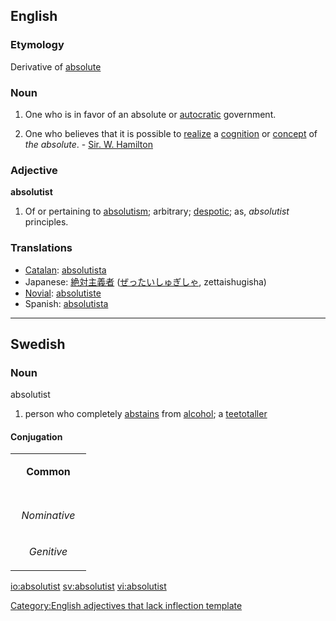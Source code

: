 {{wikipedia}}
==English==

===Etymology===
Derivative of [[absolute]]

===Noun===
{{en-noun}}
# One who is in favor of an absolute or [[autocratic]] government.
# {{metaphysics}} One who believes that it is possible to [[realize]] a [[cognition]] or [[concept]] of ''the absolute''. - [[Sir. W. Hamilton]]

===Adjective===
'''absolutist'''[[Category:English adjectives that lack inflection template]]

# Of or pertaining to [[absolutism]]; arbitrary; [[despotic]]; as, ''absolutist'' principles.

===Translations===
{{rfc-level|Translations at L3+ (AutoFormat would have corrected level of Translations)}}
*[[Catalan]]: [[absolutista]] {{m}} {{f}}
*Japanese: [[絶対主義者]] ([[ぜったいしゅぎしゃ]], zettaishugisha)
*[[Novial]]: [[absolutiste]]
*Spanish: [[absolutista]] {{m}} {{f}}

----

==Swedish==

===Noun===
;absolutist

# person who completely [[abstains]] from [[alcohol]]; a [[teetotaller]]

====Conjugation====
{| border=1 cellspacing=0
| bgcolor=#FFFFF0 colspan=5 align=center | '''Common'''
|-
|- bgcolor=#FFFFF0 align=center
! rowspan=2 |
| colspan=2 width=105 | ''Singular''
| colspan=2 | ''Plural''
|- bgcolor=#FFFFF0 align=center
| width=105 | ''Indefinite''
| width=105 | ''Definite''
| width=105 | ''Indefinite''
|  width=105 | ''Definite''
|- align=center
| width=105 bgcolor=#FFFFF0 | ''Nominative''
| [[absolutist]]
| [[absolutisten]]
| [[absolutister]]
| [[absolutisterna]]
|- align=center
| width=105 bgcolor=#FFFFF0 | ''Genitive''
| [[absolutists]]
| [[absolutistens]]
| [[absolutisters]]
| [[absolutisternas]]
|}

[[io:absolutist]]
[[sv:absolutist]]
[[vi:absolutist]]